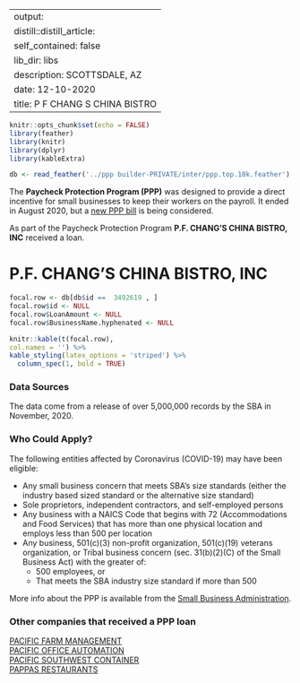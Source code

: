 
---
output:
  distill::distill_article:
    self_contained: false
    lib_dir: libs
description: SCOTTSDALE, AZ 
date: 12-10-2020
title: P F CHANG S CHINA BISTRO 
---




```r
knitr::opts_chunk$set(echo = FALSE)
library(feather)
library(knitr)
library(dplyr)
library(kableExtra)

db <- read_feather('../ppp builder-PRIVATE/inter/ppp.top.10k.feather')

```



The **Paycheck Protection Program (PPP)** was designed to provide a direct incentive for small businesses to keep their workers on the payroll. It ended in August 2020, but a [new PPP bill](https://thehill.com/policy/finance/529092-bipartisan-support-for-new-ppp-loans-gains-momentum-in-congress) is being considered.

As part of the Paycheck Protection Program **P.F. CHANG'S CHINA BISTRO, INC** received a loan.


# P.F. CHANG'S CHINA BISTRO, INC 

```r
focal.row <- db[db$id ==  3492619 , ]
focal.row$id <- NULL
focal.row$LoanAmount <- NULL
focal.row$BusinessName.hyphenated <- NULL

knitr::kable(t(focal.row), 
col.names = '') %>%
kable_styling(latex_options = 'striped') %>%
  column_spec(1, bold = TRUE)


```

### Data Sources

The data come from a release of over 5,000,000 records by the SBA in November, 2020.


### Who Could Apply?

The following entities affected by Coronavirus (COVID-19) may have been eligible:

+ Any small business concern that meets SBA’s size standards (either the industry based sized standard or the alternative size standard)
+ Sole proprietors, independent contractors, and self-employed persons
+ Any business with a NAICS Code that begins with 72 (Accommodations and Food Services) that has more than one physical location and employs less than 500 per location
+ Any business, 501(c)(3) non-profit organization, 501(c)(19) veterans organization, or Tribal business concern (sec. 31(b)(2)(C) of the Small Business Act) with the greater of:
  + 500 employees, or 
  + That meets the SBA industry size standard if more than 500


More info about the PPP is available from the [Small Business Administration](https://www.sba.gov/funding-programs/loans/coronavirus-relief-options/paycheck-protection-program).

 
### Other companies that received a PPP loan 
   
 [PACIFIC FARM MANAGEMENT](/Paycheck-Protection-Program/3497798-PACIFIC-FARM-MANAGEMENT) <br> [PACIFIC OFFICE AUTOMATION](/Paycheck-Protection-Program/3499007-PACIFIC-OFFICE-AUTOMATION) <br> [PACIFIC SOUTHWEST CONTAINER](/Paycheck-Protection-Program/3499787-PACIFIC-SOUTHWEST-CONTAINER) <br> [PAPPAS RESTAURANTS](/Paycheck-Protection-Program/3518673-PAPPAS-RESTAURANTS) <br>